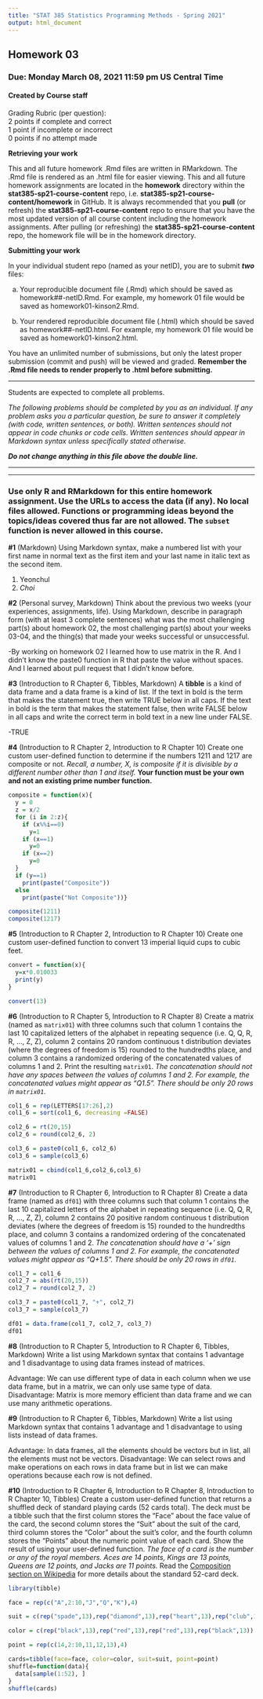 ```yaml
---
title: "STAT 385 Statistics Programming Methods - Spring 2021"
output: html_document
---
```


## Homework 03
### Due: Monday March 08, 2021 11:59 pm US Central Time
#### Created by Course staff

Grading Rubric (per question):  
2 points if complete and correct  
1 point if incomplete or incorrect  
0 points if no attempt made  


**Retrieving your work**

This and all future homework .Rmd files are written in RMarkdown. The .Rmd file is rendered as an .html file for easier viewing. This and all future homework assignments are located in the **homework** directory within the **stat385-sp21-course-content** repo, i.e. **stat385-sp21-course-content/homework** in GitHub. It is always recommended that you **pull** (or refresh) the **stat385-sp21-course-content** repo to ensure that you have the most updated version of all course content including the homework assignments. After pulling (or refreshing) the **stat385-sp21-course-content** repo, the homework file will be in the homework directory. 

**Submitting your work**

In your individual student repo (named as your netID), you are to submit ***two*** files:

a. Your reproducible document file (.Rmd) which should be saved as homework##-netID.Rmd. For example, my homework 01 file would be saved as homework01-kinson2.Rmd.

b. Your rendered reproducible document file (.html) which should be saved as homework##-netID.html. For example, my homework 01 file would be saved as homework01-kinson2.html.

You have an unlimited number of submissions, but only the latest proper submission (commit and push) will be viewed and graded. **Remember the .Rmd file needs to render properly to .html before submitting.** 


***

Students are expected to complete all problems.

*The following problems should be completed by you as an individual. If any problem asks you a particular question, be sure to answer it completely (with code, written sentences, or both). Written sentences should not appear in code chunks or code cells. Written sentences should appear in Markdown syntax unless specifically stated otherwise.*

***Do not change anything in this file above the double line.***

***
***

### Use only R and RMarkdown for this entire homework assignment. Use the URLs to access the data (if any). No local files allowed. Functions or programming ideas beyond the topics/ideas covered thus far are not allowed. The `subset` function is never allowed in this course.

**#1** (Markdown) Using Markdown syntax, make a numbered list with your first name in normal text as the first item and your last name in italic text as the second item.

1. Yeonchul
2. *Choi*

**#2** (Personal survey, Markdown) Think about the previous two weeks (your experiences, assignments, life). Using Markdown, describe in paragraph form (with at least 3 complete sentences) what was the most challenging part(s) about homework 02, the most challenging part(s) about your weeks 03-04, and the thing(s) that made your weeks successful or unsuccessful.

-By working on homework 02 I learned how to use matrix in the R. And I didn't know the paste0 function in R that paste the value without spaces. And I learned about pull request that I didn't know before.

**#3** (Introduction to R Chapter 6, Tibbles, Markdown) A **tibble** is a kind of data frame and a data frame is a kind of list. If the text in bold is the term that makes the statement true, then write TRUE below in all caps. If the text in bold is the term that makes the statement false, then write FALSE below in all caps and write the correct term in bold text in a new line under FALSE.

-TRUE

**#4** (Introduction to R Chapter 2, Introduction to R Chapter 10) Create one custom user-defined function to determine if the numbers 1211 and 1217 are composite or not. *Recall, a number, X, is composite if it is divisible by a different number other than 1 and itself.* **Your function must be your own and not an existing prime number function.**

```r
composite = function(x){
  y = 0
  z = x/2
  for (i in 2:z){
    if (x%%i==0)
      y=1
    if (x==1)
      y=0
    if (x==2)
      y=0
  }
  if (y==1)
    print(paste("Composite"))
  else
    print(paste("Not Composite"))}
```

```r
composite(1211)
composite(1217)
```

**#5** (Introduction to R Chapter 2, Introduction to R Chapter 10) Create one custom user-defined function to convert 13 imperial liquid cups to cubic feet.

```r
convert = function(x){
  y=x*0.010033
  print(y)
}
```
```r
convert(13)
```

**#6** (Introduction to R Chapter 5, Introduction to R Chapter 8) Create a matrix (named as `matrix01`) with three columns such that column 1 contains the last 10 capitalized letters of the alphabet in repeating sequence (i.e. Q, Q, R, R, ..., Z, Z), column 2 contains 20 random continuous t distribution deviates (where the degrees of freedom is 15) rounded to the hundredths place, and column 3 contains a randomized ordering of the concatenated values of columns 1 and 2. Print the resulting `matrix01`. *The concatenation should not have any spaces between the values of columns 1 and 2. For example, the concatenated values might appear as "Q1.5". There should be only 20 rows in `matrix01`.* 

```r
col1_6 = rep(LETTERS[17:26],2)
col1_6 = sort(col1_6, decreasing =FALSE)

col2_6 = rt(20,15)
col2_6 = round(col2_6, 2)

col3_6 = paste0(col1_6, col2_6)
col3_6 = sample(col3_6)

matrix01 = cbind(col1_6,col2_6,col3_6)
matrix01
```


**#7** (Introduction to R Chapter 6, Introduction to R Chapter 8) Create a data frame (named as `df01`) with three columns such that column 1 contains the last 10 capitalized letters of the alphabet in repeating sequence (i.e. Q, Q, R, R, ..., Z, Z), column 2 contains 20 positive random continuous t distribution deviates (where the degrees of freedom is 15) rounded to the hundredths place, and column 3 contains a randomized ordering of the concatenated values of columns 1 and 2. *The concatenation should have a '+' sign between the values of columns 1 and 2. For example, the concatenated values might appear as "Q+1.5". There should be only 20 rows in `df01`.*  

```r
col1_7 = col1_6
col2_7 = abs(rt(20,15))
col2_7 = round(col2_7, 2)

col3_7 = paste0(col1_7, "+", col2_7)
col3_7 = sample(col3_7)

df01 = data.frame(col1_7, col2_7, col3_7)
df01
```

**#8** (Introduction to R Chapter 5, Introduction to R Chapter 6, Tibbles, Markdown) Write a list using Markdown syntax that contains 1 advantage and 1 disadvantage to using data frames instead of matrices.

Advantage: We can use different type of data in each column when we use data frame, but in a matrix, we can only use same type of data.
Disadvantage: Matrix is more memory efficient than data frame and we can use many arithmetic operations.

**#9** (Introduction to R Chapter 6, Tibbles, Markdown) Write a list using Markdown syntax that contains 1 advantage and 1 disadvantage to using lists instead of data frames.

Advantage: In data frames, all the elements should be vectors but in list, all the elements must not be vectors.
Disadvantage: We can select rows and make operations on each rows in data frame but in list we can make operations because each row is not defined.

**#10** (Introduction to R Chapter 6, Introduction to R Chapter 8, Introduction to R Chapter 10, Tibbles) Create a custom user-defined function that returns a shuffled deck of standard playing cards (52 cards total). The deck must be a tibble such that the first column stores the "Face" about the face value of the card, the second column stores the "Suit" about the suit of the card, third column stores the "Color" about the suit's color, and the fourth column stores the "Points" about the numeric point value of each card. Show the result of using your user-defined function. *The face of a card is the number or any of the royal members. Aces are 14 points, Kings are 13 points, Queens are 12 points, and Jacks are 11 points.* Read the [Composition section on Wikipedia](https://en.wikipedia.org/wiki/Standard_52-card_deck) for more details about the standard 52-card deck.

```r
library(tibble)

face = rep(c("A",2:10,"J","Q","K"),4)

suit = c(rep("spade",13),rep("diamond",13),rep("heart",13),rep("club",13))

color = c(rep("black",13),rep("red",13),rep("red",13),rep("black",13))

point = rep(c(14,2:10,11,12,13),4)

cards=tibble(face=face, color=color, suit=suit, point=point)
shuffle=function(data){
  data[sample(1:52), ]
}
shuffle(cards)
```
